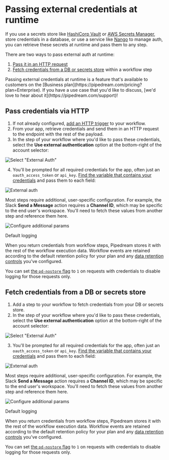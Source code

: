 
# Passing external credentials at runtime

If you use a secrets store like [HashiCorp Vault](https://www.vaultproject.io/) or [AWS Secrets Manager](https://aws.amazon.com/secrets-manager/), store credentials in a database, or use a service like [Nango](https://www.nango.dev/) to manage auth, you can retrieve these secrets at runtime and pass them to any step.

There are two ways to pass external auth at runtime:

1. [Pass it in an HTTP request](#pass-credentials-via-http)
2. [Fetch credentials from a DB or secrets store](#fetch-credentials-from-a-db-or-secrets-store) within a workflow step

<Callout type="info">
Passing external credentials at runtime is a feature that's available to customers on the [Business plan](https://pipedream.com/pricing?plan=Enterprise). If you have a use case that you'd like to discuss, [we'd love to hear about it](https://pipedream.com/support)!
</Callout>

## Pass credentials via HTTP

1. If not already configured, [add an HTTP trigger](/core/workflows/triggers/#http) to your workflow.
2. From your app, retrieve credentials and send them in an HTTP request to the endpoint with the rest of the payload.
3. In the step of your workflow where you'd like to pass these credentials, select the **Use external authentication** option at the bottom-right of the account selector:

![Select "External Auth"](./images/select-external-auth.png)

4. You'll be prompted for all required credentials for the app, often just an `oauth_access_token` or `api_key`. [Find the variable that contains your credentials](/core/workflows/triggers/#copying-references-to-event-data) and pass them to each field:

![External auth](https://res.cloudinary.com/pipedreamin/image/upload/v1707630112/docs/Screenshot_2024-02-10_at_9.40.54_PM_hynkvq.png)

Most steps require additional, user-specific configuration. For example, the Slack **Send a Message** action requires a **Channel ID**, which may be specific to the end user's workspace. You'll need to fetch these values from another step and reference them here.

![Configure additional params](https://res.cloudinary.com/pipedreamin/image/upload/v1707630112/docs/Screenshot_2024-02-10_at_9.40.54_PM_hynkvq.png)

<Callout type="warning">
Default logging

When you return credentials from workflow steps, Pipedream stores it with the rest of the workflow execution data. Workflow events are retained according to the default retention policy for your plan and any [data retention controls](/core/workflows/settings/#data-retention-controls) you've configured.

You can set [the `pd-nostore` flag](/core/workflows/triggers/#x-pd-nostore) to `1` on requests with credentials to disable logging for those requests only.
</Callout>

## Fetch credentials from a DB or secrets store

1. Add a step to your workflow to fetch credentials from your DB or secrets store.
2. In the step of your workflow where you'd like to pass these credentials, select the **Use external authentication** option at the bottom-right of the account selector:

![Select "External Auth"](./images/select-external-auth.png)

3. You'll be prompted for all required credentials for the app, often just an `oauth_access_token` or `api_key`. [Find the variable that contains your credentials](/core/workflows/triggers/#copying-references-to-event-data) and pass them to each field:

![External auth](https://res.cloudinary.com/pipedreamin/image/upload/v1707630112/docs/Screenshot_2024-02-10_at_9.40.54_PM_hynkvq.png)

Most steps require additional, user-specific configuration. For example, the Slack **Send a Message** action requires a **Channel ID**, which may be specific to the end user's workspace. You'll need to fetch these values from another step and reference them here.

![Configure additional params](https://res.cloudinary.com/pipedreamin/image/upload/v1707630112/docs/Screenshot_2024-02-10_at_9.40.54_PM_hynkvq.png)

<Callout type="warning">
Default logging

When you return credentials from workflow steps, Pipedream stores it with the rest of the workflow execution data. Workflow events are retained according to the default retention policy for your plan and any [data retention controls](/core/workflows/settings/#data-retention-controls) you've configured.

You can set [the `pd-nostore` flag](/core/workflows/triggers/#x-pd-nostore) to `1` on requests with credentials to disable logging for those requests only.
</Callout>
